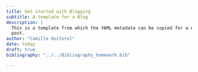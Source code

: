 ```yaml
---
title: Get started with Blogging
subtitle: A template for a Blog
description: |
  This is a template from which the YAML metadata can be copied for a new blog
  post.
author: "Camille Huitorel"
date: today
draft: true
bibliography: "../../Bibliography_homework.bib"

---
```

